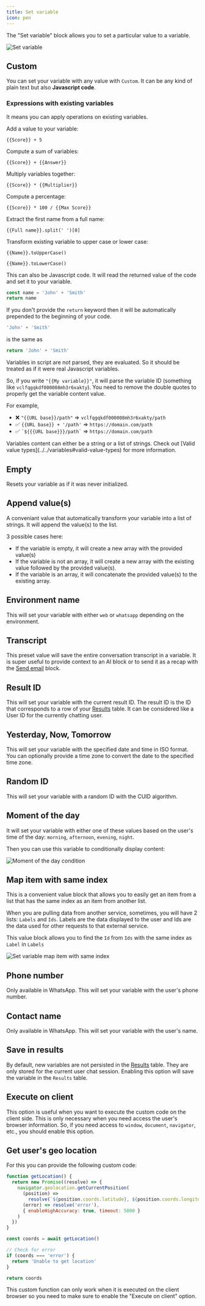 ```yaml
---
title: Set variable
icon: pen
---
```



The "Set variable" block allows you to set a particular value to a variable.

<Frame>
  <img src="/images/blocks/logic/set-variable.png" alt="Set variable" />
</Frame>

## Custom

You can set your variable with any value with `Custom`. It can be any kind of plain text but also **Javascript code**.

### Expressions with existing variables

It means you can apply operations on existing variables.

Add a value to your variable:

```
{{Score}} + 5
```

Compute a sum of variables:

```
{{Score}} + {{Answer}}
```

Multiply variables together:

```
{{Score}} * {{Multiplier}}
```

Compute a percentage:

```
{{Score}} * 100 / {{Max Score}}
```

Extract the first name from a full name:

```
{{Full name}}.split(' ')[0]
```

Transform existing variable to upper case or lower case:

```
{{Name}}.toUpperCase()
```

```
{{Name}}.toLowerCase()
```

This can also be Javascript code. It will read the returned value of the code and set it to your variable.

```js
const name = 'John' + 'Smith'
return name
```

If you don't provide the `return` keyword then it will be automatically prepended to the beginning of your code.

```js
'John' + 'Smith'
```

is the same as

```js
return 'John' + 'Smith'
```

<Info>
Variables in script are not parsed, they are evaluated. So it should be treated as if it were real Javascript variables.

So, if you write `"{{My variable}}"`, it will parse the variable ID (something like `vclfqgqkdf000008mh3r6xakty`). You need to remove the double quotes to properly get the variable content value.

For example,

- ❌ `"{{URL base}}/path"` => `vclfqgqkdf000008mh3r6xakty/path`
- ✅ `{{URL base}} + '/path'` => `https://domain.com/path`
- ✅ `` `${{{URL base}}}/path` `` => `https://domain.com/path`

</Info>

<Info>
  Variables content can either be a string or a list of strings. Check out
  [Valid value types](../../variables#valid-value-types) for more information.
</Info>

## Empty

Resets your variable as if it was never initialized.

## Append value(s)

A conveniant value that automatically transform your variable into a list of strings. It will append the value(s) to the list.

3 possible cases here:

- If the variable is empty, it will create a new array with the provided value(s)
- If the variable is not an array, it will create a new array with the existing value followed by the provided value(s).
- If the variable is an array, it will concatenate the provided value(s) to the existing array.

## Environment name

This will set your variable with either `web` or `whatsapp` depending on the environment.

## Transcript

This preset value will save the entire conversation transcript in a variable. It is super useful to provide context to an AI block or to send it as a recap with the [Send email](../integrations/send-email) block.

<YoutubeVideo id="OZLfiLp20f8" />

## Result ID

This will set your variable with the current result ID. The result ID is the ID that corresponds to a row of your [Results](../../../results/overview.mdx) table. It can be considered like a User ID for the currently chatting user.

## Yesterday, Now, Tomorrow

This will set your variable with the specified date and time in ISO format. You can optionally provide a time zone to convert the date to the specified time zone.

## Random ID

This will set your variable with a random ID with the CUID algorithm.

## Moment of the day

It will set your variable with either one of these values based on the user's time of the day: `morning`, `afternoon`, `evening`, `night`.

Then you can use this variable to conditionally display content:

<Frame style={{ maxWidth: '400px' }}>
  <img
    src="/images/blocks/logic/moment-condition.png"
    alt="Moment of the day condition"
  />
</Frame>

## Map item with same index

This is a convenient value block that allows you to easily get an item from a list that has the same index as an item from another list.

When you are pulling data from another service, sometimes, you will have 2 lists: `Labels` and `Ids`. Labels are the data displayed to the user and Ids are the data used for other requests to that external service.

This value block allows you to find the `Id` from `Ids` with the same index as `Label` in `Labels`

<Frame>
  <img
    src="/images/blocks/logic/set-variable-map-item.png"
    alt="Set variable map item with same index"
  />
</Frame>

## Phone number

Only available in WhatsApp. This will set your variable with the user's phone number.

## Contact name

Only available in WhatsApp. This will set your variable with the user's name.

## Save in results

By default, new variables are not persisted in the [Results](../../../results) table. They are only stored for the current user chat session. Enabling this option will save the variable in the `Results` table.

## Execute on client

This option is useful when you want to execute the custom code on the client side. This is only necessary when you need access the user's browser information. So, if you need access to `window`, `document`, `navigator`, etc., you should enable this option.

## Get user's geo location

For this you can provide the following custom code:

```js
function getLocation() {
  return new Promise((resolve) => {
    navigator.geolocation.getCurrentPosition(
      (position) =>
        resolve(`${position.coords.latitude}, ${position.coords.longitude}`),
      (error) => resolve('error'),
      { enableHighAccuracy: true, timeout: 5000 }
    )
  })
}

const coords = await getLocation()

// Check for error
if (coords === 'error') {
  return 'Unable to get location'
}

return coords
```

This custom function can only work when it is executed on the client browser so you need to make sure to enable the "Execute on client" option.
